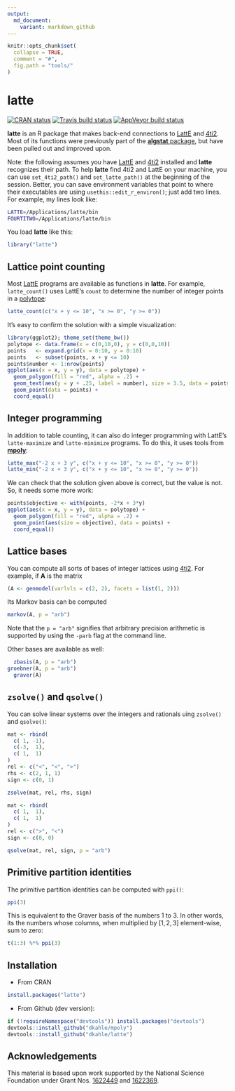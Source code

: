 ```yaml
---
output:
  md_document:
    variant: markdown_github
---
```


<!-- README.md is generated from README.Rmd. Please edit that file -->

```r
knitr::opts_chunk$set(
  collapse = TRUE,
  comment = "#",
  fig.path = "tools/"
)
```

# latte

<!-- badges: start -->
[![CRAN status](https://www.r-pkg.org/badges/version/latte)](https://cran.r-project.org/package=latte)
[![Travis build status](https://travis-ci.org/dkahle/latte.svg?branch=master)](https://travis-ci.org/dkahle/latte)
[![AppVeyor build status](https://ci.appveyor.com/api/projects/status/github/dkahle/latte?branch=master&svg=true)](https://ci.appveyor.com/project/dkahle/latte)
<!-- badges: end -->

__latte__ is an R package that makes back-end connections to [LattE](https://www.math.ucdavis.edu/~latte/software.php) and [4ti2](http://www.4ti2.de).  Most of its functions were previously part of the [__algstat__ package](https://github.com/dkahle/algstat), but have been pulled out and improved upon.

Note: the following assumes you have [LattE](https://www.math.ucdavis.edu/~latte/) and [4ti2](http://www.4ti2.de) installed and __latte__ recognizes their path. To help __latte__ find 4ti2 and LattE on your machine, you can use `set_4ti2_path()` and `set_latte_path()` at the beginning of the session. Better, you can save environment variables that point to where their executables are using `usethis::edit_r_environ()`; just add two lines.  For example, my lines look like:
```bash
LATTE=/Applications/latte/bin
FOURTITWO=/Applications/latte/bin
```



You load __latte__ like this:
```r
library("latte")
```







## Lattice point counting

Most [LattE](https://www.math.ucdavis.edu/~latte/) programs are available as functions in __latte__.  For example, `latte_count()` uses LattE's `count` to determine the number of integer points in a [polytope](http://en.wikipedia.org/wiki/Polytope):

```r
latte_count(c("x + y <= 10", "x >= 0", "y >= 0"))
```

It's easy to confirm the solution with a simple visualization:

```r
library(ggplot2); theme_set(theme_bw())
polytope <- data.frame(x = c(0,10,0), y = c(0,0,10))
points   <- expand.grid(x = 0:10, y = 0:10)
points   <- subset(points, x + y <= 10)
points$number <- 1:nrow(points)
ggplot(aes(x = x, y = y), data = polytope) +
  geom_polygon(fill = "red", alpha = .2) + 
  geom_text(aes(y = y + .25, label = number), size = 3.5, data = points) +
  geom_point(data = points) + 
  coord_equal()
```



## Integer programming

In addition to table counting, it can also do integer programming with LattE's `latte-maximize` and `latte-minimize` programs.  To do this, it uses tools from [__mpoly__](http://github.com/dkahle/mpoly):

```r
latte_max("-2 x + 3 y", c("x + y <= 10", "x >= 0", "y >= 0"))
latte_min("-2 x + 3 y", c("x + y <= 10", "x >= 0", "y >= 0"))
```

We can check that the solution given above is correct, but the value is not.  So, it needs some more work:

```r
points$objective <- with(points, -2*x + 3*y)
ggplot(aes(x = x, y = y), data = polytope) +
  geom_polygon(fill = "red", alpha = .2) + 
  geom_point(aes(size = objective), data = points) + 
  coord_equal()
```




## Lattice bases

You can compute all sorts of bases of integer lattices using [4ti2](http://www.4ti2.de). For example, if $\textbf{A}$ is the matrix
```r
(A <- genmodel(varlvls = c(2, 2), facets = list(1, 2)))
```
Its Markov basis can be computed
```r
markov(A, p = "arb")
```
Note that the `p = "arb"` signifies that arbitrary precision arithmetic is supported by using the `-parb` flag at the command line.

Other bases are available as well:
```r
  zbasis(A, p = "arb")
groebner(A, p = "arb")
  graver(A)
```



## `zsolve()` and `qsolve()`

You can solve linear systems over the integers and rationals uing `zsolve()` and `qsolve()`:
```r
mat <- rbind(
  c( 1, -1),
  c(-3,  1),
  c( 1,  1)
)
rel <- c("<", "<", ">")
rhs <- c(2, 1, 1)
sign <- c(0, 1)

zsolve(mat, rel, rhs, sign)
```

```r
mat <- rbind(
  c( 1,  1),
  c( 1,  1)
)
rel <- c(">", "<")
sign <- c(0, 0)

qsolve(mat, rel, sign, p = "arb")
```




## Primitive partition identities

The primitive partition identities can be computed with `ppi()`:

```r
ppi(3)
```

This is equivalent to the Graver basis of the numbers 1 to 3. In other words, its the numbers whose columns, when multiplied by $[1, 2, 3]$ element-wise, sum to zero:

```r
t(1:3) %*% ppi(3)
```




## Installation

* From CRAN

```r
install.packages("latte")
```

* From Github (dev version): 
```r
if (!requireNamespace("devtools")) install.packages("devtools")
devtools::install_github("dkahle/mpoly")
devtools::install_github("dkahle/latte")
```





## Acknowledgements

This material is based upon work supported by the National Science Foundation under Grant Nos. [1622449](https://nsf.gov/awardsearch/showAward?AWD_ID=1622449) and [1622369](https://www.nsf.gov/awardsearch/showAward?AWD_ID=1622369).